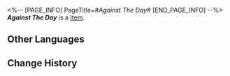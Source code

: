 <%-- [PAGE_INFO]
PageTitle=#''Against The Day''#
[END_PAGE_INFO] --%>
{{Item Infobox
|title       = ''Against The Day''
|id          = 210300
|image       = Item ''Against The Day''.png
|type        = 
|invCategory = Valuables
|rarity      = 3
|effect      =
A record that can be played on the Express' phonograph. It might be a chance acquisition or a gift from someone else. All sorts of memories surge up when the music plays &mdash; the smiles, encounters, touches, and the excitement of battle. Maybe that is why people still collect records even as society rapidly advances.
The current record contains the track "Against The Day."
|description =

''The sound of a heartbeat follows like a shadow, accompanied by occasional clashes like metal striking against stone.''
}}
'''''Against The Day''''' is a [[Item]].

==Other Languages==
{{Other Languages
|en   = ''Against The Day''
|zhs  = 《抵抗白昼》
|zht  = 《抵抗白晝》
|ja   = 『白昼への抵抗』
|ko   = ≪대낮에 대한 저항≫
|es   = Resistencia al amanecer
|fr   = ''Against The Day''
|ru   = Against The Day
|th   = "Against The Day"
|vi   = Chống Lại Ban Ngày
|de   = „Widerstehe der Morgendämmerung“
|id   = "Against The Day"
|pt   = "Against The Day"
}}

==Change History==
{{Change History|2.0}}